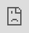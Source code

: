 ```yaml
---
title: "Resultados"
output: html_document
runtime: shiny
---
```

<div id="mapa">
<iframe src="https://diegobt86.shinyapps.io/resultados/" style="position:absolute; top:0px; left:0; bottom:0; right:0; width:100%; height:100%; border:none;"></iframe>
</div>